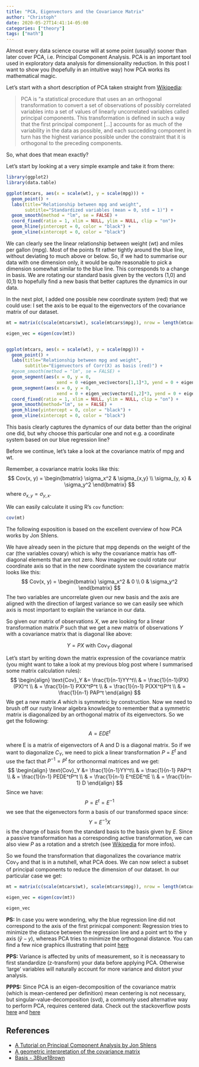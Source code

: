 ```yaml
---
title: "PCA, Eigenvectors and the Covariance Matrix"
author: "Christoph"
date: 2020-05-27T14:41:14-05:00
categories: ["theory"]
tags: ["math"]
---
```


Almost every data science course will at some point (usually) sooner than later cover PCA, i.e. Principal Component Analysis. PCA is an important tool used in exploratory data analysis for dimensionality reduction. In this post I want 
to show you (hopefully in an intuitive way) how PCA works its mathematical magic.

Let's start with a short description of PCA taken straight from [Wikipedia](https://en.wikipedia.org/wiki/Principal_component_analysis):

> PCA is "a statistical procedure that uses an an orthogonal transformation to convert a set of observations of possibly correlated variables into a set of values of linearly uncorrelated variables called principal components. This transformation is defined in such a way that the first principal component [...] accounts for as much of the variability in the data as possible, and each succedding component in turn has the highest variance possible under the constraint that it is orthogonal to the preceding components.

So, what does that mean exactly?

Let's start by looking at a very simple example and take it from there:

```r
library(ggplot2)
library(data.table)

ggplot(mtcars, aes(x = scale(wt), y = scale(mpg))) + 
  geom_point() +
  labs(title="Relationship between mpg and weight", 
       subtitle="Standardized variables (mean = 0, std = 1)") +
  geom_smooth(method = "lm", se = FALSE) +
  coord_fixed(ratio = 1, xlim = NULL, ylim = NULL, clip = "on")+
  geom_hline(yintercept = 0, color = "black") +
  geom_vline(xintercept = 0, color = "black")
```

We can clearly see the linear relationship between weight (wt) and miles per gallon (mpg). Most of the points fit rather tightly around the blue line, without deviating to much above or below. So, if we had to summarise our data with one dimension only, it would be quite reasonable to pick a dimension somewhat similar to the blue line. This corresponds to a change in basis. We are rotating our standard basis given by the vectors (1,0) and (0,1) to hopefully find a new basis that better captures the dynamics in our data.

In the next plot, I added one possible new coordinate system (red) that we could use: I set the axis to be equal to the eigenvectors of the covariance matrix of our dataset.

```r
mt = matrix(c(scale(mtcars$wt), scale(mtcars$mpg)), nrow = length(mtcars$mpg), ncol = 2)

eigen_vec = eigen(cov(mt))


ggplot(mtcars, aes(x = scale(wt), y = scale(mpg))) + 
  geom_point() +
  labs(title="Relationship between mpg and weight",
       subtitle="Eigenvectors of Corr(X) as basis (red)") +
  #geom_smooth(method = "lm", se = FALSE) +
  geom_segment(aes(x = 0, y = 0, 
                   xend = 0 +eigen_vec$vectors[1,1]*3, yend = 0 + eigen_vec$vectors[2,1]*3), arrow = arrow(length = unit(0.2, "cm")), color="red") +
  geom_segment(aes(x = 0, y = 0, 
                   xend = 0 + eigen_vec$vectors[1,2]*3, yend = 0 + eigen_vec$vectors[2,2]*3), arrow = arrow(length = unit(0.2, "cm")), color = "red")+
  coord_fixed(ratio = 1, xlim = NULL, ylim = NULL, clip = "on") + 
  geom_smooth(method="lm", se = FALSE) +
  geom_hline(yintercept = 0, color = "black") +
  geom_vline(xintercept = 0, color = "black")
```

This basis clearly captures the dynamics of our data better than the original one did, but why choose this particular one and not e.g. a coordinate system based on our blue regression line?

Before we continue, let's take a look at the covariance matrix of mpg and wt.

Remember, a covariance matrix looks like this:
$$
Cov(x, y) = 
            \begin{bmatrix}
                   \sigma_x^2 & \sigma_{x,y} \\
                   \sigma_{y, x} & \sigma_y^2
             \end{bmatrix}
$$
where $\sigma_{x,y}=\sigma_{y,x}$.

We can easily calculate it using R's `cov` function:
```r
cov(mt)
```

The following exposition is based on the excellent overview of how PCA works by Jon Shlens.

We have already seen in the picture that mpg depends on the weight of the car (the variables covary) which is why the covariance matrix has off-diagonal elements that are not zero. Now imagine we could rotate our coordinate axis so that in the new coordinate system the covariance matrix looks like this:
$$
Cov(x, y) = 
            \begin{bmatrix}
                   \sigma_x^2 & 0 \\
                   0 & \sigma_y^2
             \end{bmatrix}
$$
The two variables are uncorrelate given our new basis and the axis are aligned with the direction of largest variance so we can easily see which axis is most important to explain the variance in our data.

So given our matrix of observations $X$, we are looking for a linear transformation matrix $P$ such that we get a new matrix of observations $Y$ with a covariance matrix that is diagonal like above:

$$
Y = PX \text{ with } \text{Cov}_Y \text{ diagonal}
$$



Let's start by writing down the matrix expression of the covariance matrix (you might want to take a look at my previous blog post where I summarised some matrix calculation rules):
$$
\begin{align}
\text{Cov}_Y &= \frac{1}{n-1}YY^t\\
 & = \frac{1}{n-1}(PX)(PX)^t \\
 & = \frac{1}{n-1} PXX^tP^t \\
 & = \frac{1}{n-1} P(XX^t)P^t \\
 & = \frac{1}{n-1} PAP^t
\end{align}
$$
We get a new matrix $A$ which is symmetric by construction. Now we need to brush off our rusty linear algebra knowledge to remember that a symmetric matrix is diagonalized by an orthogonal matrix of its eigenvectors. So we get the following:

$$
A = EDE^t
$$

where E is a matrix of eigenvectors of A and D is a diagonal matrix. So if we want to diagonalize $C_Y$, we need to pick a linear transformation $P$ = $E^t$ and use the fact that $P^{-1}=P^t$ for orthonormal matrices and we get:
$$
\begin{align}
\text{Cov}_Y &= \frac{1}{n-1}YY^t\\
 & = \frac{1}{n-1} PAP^t \\
 & = \frac{1}{n-1} PEDE^tP^t \\
 & = \frac{1}{n-1} E^tEDE^tE \\
 & = \frac{1}{n-1} D
\end{align}
$$
Since we have:
$$
P = E^t = E^{-1}
$$
we see that the eigenvectors form a basis of our transformed space since:
$$
Y = E^{-1}X
$$
is the change of basis from the standard basis to the basis given by $E$. Since a passive transformation has a corresponding active transformation, we can also view $P$ as a rotation and a stretch (see [Wikipedia](https://en.wikipedia.org/wiki/Active_and_passive_transformation#Active_transformation) for more infos).

So we found the transformation that diagonalizes the covariance matrix $\text{Cov}_Y$ and that is in a nutshell, what PCA does. We can now select a subset of principal components to reduce the dimension of our dataset. In our particular case we get:

```r
mt = matrix(c(scale(mtcars$wt), scale(mtcars$mpg)), nrow = length(mtcars$mpg), ncol = 2)

eigen_vec = eigen(cov(mt))

eigen_vec
```


**PS:**
In case you were wondering, why the blue regression line did not correspond to the axis of the first prinicpal component: Regression tries to minimize the distance between the regression line and a point wrt to the y axis ($\hat{y} - y$), whereas PCA tries to minimize the orthogonal distance. You can find a few nice graphics illustrating that point [here](https://shankarmsy.github.io/posts/pca-vs-lr.html)

**PPS:**
Variance is affected by units of measurement, so it is neceassary to first standardize (z-transform) your data before applying PCA. Otherwise 'large' variables will naturally account for more variance and distort your analysis. 

**PPPS:**
Since PCA is an eigen-decomposition of the covariance matrix (which is mean-centered per definition) mean centering is not necessary, but singular-value-decomposition (svd), a commonly used alternative way to perform PCA, requires centered data. Check out the stackoverflow posts [here](https://stats.stackexchange.com/questions/134282/relationship-between-svd-and-pca-how-to-use-svd-to-perform-pca) and [here](https://stats.stackexchange.com/questions/189822/how-does-centering-make-a-difference-in-pca-for-svd-and-eigen-decomposition)


## References

- [A Tutorial on Principal Component Analysis by Jon Shlens](https://www.cs.princeton.edu/picasso/mats/PCA-Tutorial-Intuition_jp.pdf)
- [A geometric interpretation of the covariance matrix](https://www.visiondummy.com/2014/04/geometric-interpretation-covariance-matrix/)
- [Basis - 3Blue1Brown](https://www.youtube.com/watch?v=P2LTAUO1TdA&list=PLZHQObOWTQDPD3MizzM2xVFitgF8hE_ab&index=13)
